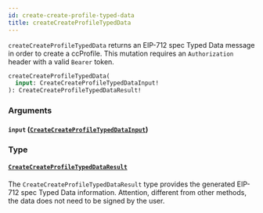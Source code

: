 ```yaml
---
id: create-create-profile-typed-data
title: createCreateProfileTypedData
---
```



`createCreateProfileTypedData` returns an EIP-712 spec Typed Data message in order to create a ccProfile. This mutation requires an `Authorization` header with a valid `Bearer` token.

```graphql
createCreateProfileTypedData(
  input: CreateCreateProfileTypedDataInput!
): CreateCreateProfileTypedDataResult!
```


### Arguments

#### `input` ([`CreateCreateProfileTypedDataInput`](/cyberconnect/reference/inputs/create-create-profile-typed-data-input))




### Type

#### [`CreateCreateProfileTypedDataResult`](/cyberconnect/reference/objects/create-create-profile-typed-data-result) 

The `CreateCreateProfileTypedDataResult` type provides the generated EIP-712 spec Typed Data information.
Attention, different from other methods, the data does not need to be signed by the user.




